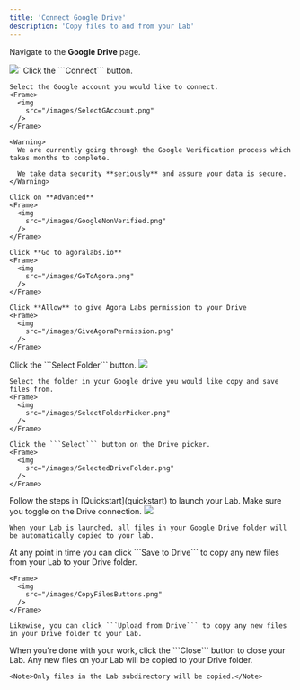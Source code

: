 ```yaml
---
title: 'Connect Google Drive'
description: 'Copy files to and from your Lab'
---
```


Navigate to the **Google Drive** page.
<Frame>
  <img
    src="/images/ConnectGDrivePage.png"
  />`
</Frame>

<Steps>
  <Step title="Connect Drive">
    Click the ```Connect``` button.

    Select the Google account you would like to connect.
    <Frame>
      <img
        src="/images/SelectGAccount.png"
      />
    </Frame>

    <Warning>
      We are currently going through the Google Verification process which takes months to complete. 

      We take data security **seriously** and assure your data is secure. 
    </Warning>

    Click on **Advanced**
    <Frame>
      <img
        src="/images/GoogleNonVerified.png"
      />
    </Frame>

    Click **Go to agoralabs.io**
    <Frame>
      <img
        src="/images/GoToAgora.png"
      />
    </Frame>

    Click **Allow** to give Agora Labs permission to your Drive
    <Frame>
      <img
        src="/images/GiveAgoraPermission.png"
      />
    </Frame>
  </Step>
  <Step title="Select Folder">
    Click the ```Select Folder``` button.
    <Frame>
      <img
        src="/images/DriveConnected.png"
      />
    </Frame>

    Select the folder in your Google drive you would like copy and save files from.
    <Frame>
      <img
        src="/images/SelectFolderPicker.png"
      />
    </Frame>

    Click the ```Select``` button on the Drive picker.
    <Frame>
      <img
        src="/images/SelectedDriveFolder.png"
      />
    </Frame>
  </Step>
  <Step title="Launch your Lab">
    Follow the steps in [Quickstart](quickstart) to launch your Lab. Make sure you toggle on the Drive connection.
    <Frame>
      <img
        src="/images/CreateDeploymentDriveEnabled.png"
      />
    </Frame>

    When your Lab is launched, all files in your Google Drive folder will be automatically copied to your lab.
  </Step>
  <Step title="Copy Files">
    At any point in time you can click ```Save to Drive``` to copy any new files from your Lab to your Drive folder.

    <Frame>
      <img
        src="/images/CopyFilesButtons.png"
      />
    </Frame>

    Likewise, you can click ```Upload from Drive``` to copy any new files in your Drive folder to your Lab.
  </Step>
  <Step title="Close your Lab">
    When you're done with your work, click the ```Close``` button to close your Lab. Any new files on your Lab will be copied to your Drive folder.
    
    <Note>Only files in the Lab subdirectory will be copied.</Note>
  </Step>
</Steps>



